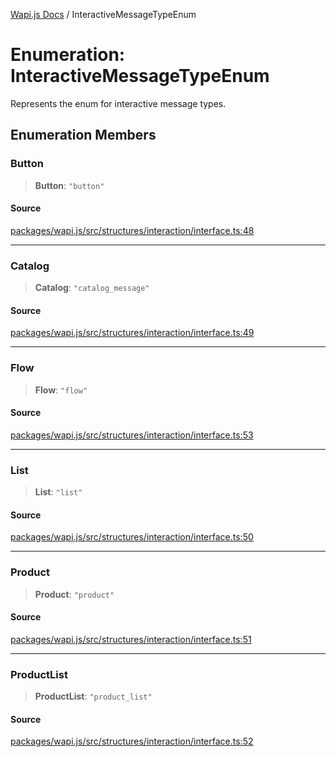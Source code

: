 [Wapi.js Docs](../README.mdx) / InteractiveMessageTypeEnum

# Enumeration: InteractiveMessageTypeEnum

Represents the enum for interactive message types.

## Enumeration Members

### Button

> **Button**: `"button"`

#### Source

[packages/wapi.js/src/structures/interaction/interface.ts:48](https://github.com/sarthakjdev/wapi.js/blob/1b066ed4efaf997a4bb012da51514dfcb4165da6/packages/wapi.js/src/structures/interaction/interface.ts#L48)

***

### Catalog

> **Catalog**: `"catalog_message"`

#### Source

[packages/wapi.js/src/structures/interaction/interface.ts:49](https://github.com/sarthakjdev/wapi.js/blob/1b066ed4efaf997a4bb012da51514dfcb4165da6/packages/wapi.js/src/structures/interaction/interface.ts#L49)

***

### Flow

> **Flow**: `"flow"`

#### Source

[packages/wapi.js/src/structures/interaction/interface.ts:53](https://github.com/sarthakjdev/wapi.js/blob/1b066ed4efaf997a4bb012da51514dfcb4165da6/packages/wapi.js/src/structures/interaction/interface.ts#L53)

***

### List

> **List**: `"list"`

#### Source

[packages/wapi.js/src/structures/interaction/interface.ts:50](https://github.com/sarthakjdev/wapi.js/blob/1b066ed4efaf997a4bb012da51514dfcb4165da6/packages/wapi.js/src/structures/interaction/interface.ts#L50)

***

### Product

> **Product**: `"product"`

#### Source

[packages/wapi.js/src/structures/interaction/interface.ts:51](https://github.com/sarthakjdev/wapi.js/blob/1b066ed4efaf997a4bb012da51514dfcb4165da6/packages/wapi.js/src/structures/interaction/interface.ts#L51)

***

### ProductList

> **ProductList**: `"product_list"`

#### Source

[packages/wapi.js/src/structures/interaction/interface.ts:52](https://github.com/sarthakjdev/wapi.js/blob/1b066ed4efaf997a4bb012da51514dfcb4165da6/packages/wapi.js/src/structures/interaction/interface.ts#L52)
